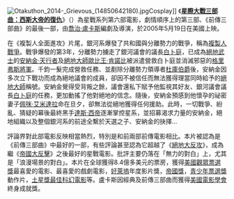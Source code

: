 [[File:Otakuthon_2014-_Grievous_(14850642180).jpg|thumb]]Cosplay]]
《'''[[星際大戰三部曲：西斯大帝的復仇|星際大戰三部曲：西斯大帝的復仇]]'''》（{{lang|en|'''Star Wars Episode III: Revenge of the Sith'''}}）為星戰系列第六部電影，劇情順序上的第三部、《前傳三部曲》的最後一部，由[[喬治·盧卡斯|喬治·盧卡斯]]編劇及導演，於2005年5月19日在美國上映。

在《複製人全面進攻》片尾，銀河系爆發了共和國與分離勢力的戰爭，稱為[[複製人戰爭|複製人戰爭]]。戰爭爆發的第3年，分離勢力擄走了銀河議會的議長[[白卜庭|白卜庭]]，已成為[[絕地武士|絕地武士]]的[[安納金·天行者|安納金·天行者]]及[[絕地大師|絕地大師]][[歐比王·肯諾比|歐比王·肯諾比]]被派遣營救白卜庭並消滅邪惡的[[格里弗斯將軍|格里弗斯將軍]]。千鈞一髮完成營救任務、並剷除分離勢力領導者[[杜庫伯爵|杜庫伯爵]]後，安納金因多次立下戰功而成為絕地議會的成員，卻因不被信任而無法獲得理當同時給予的[[絕地大師|絕地大師]]稱號。安納金覺得受背叛之餘，議會還私下賦予他監視其好友、銀河議會議長[[白卜庭|白卜庭]]的任務，更加動搖了他對絕地的信念。隨後，安納金預感到他懷孕的祕密妻子[[佩咪·艾米達拉|佩咪·艾米達拉]]命在旦夕，卻無法從絕地獲得任何援助。此時，一切戰爭、紛亂、猜疑的幕後最終黑手[[達斯·西帝|達斯·西帝]]逐漸掌控星系，並招募渴求力量的安納金，絕地組織以及整個銀河系的前途全繫於天選之子、安納金的抉擇…

評論界對此部電影反映相當熱烈，特別是和前兩部前傳電影相比。本片被認為是《前傳三部曲》中最好的一部，有些評論甚至認為它超越了《[[絕地大反攻|絕地大反攻]]》，成為繼《[[帝國大反擊|帝國大反擊]]》之後最好的星戰電影。批評主要仍落在「無力的對白」上，尤其是「浪漫場景的對白」。本片在全球獲得8.4億多美元的票房，獲得[[美國觀眾票選獎|美國觀眾票選獎]]最喜愛的電影、最喜愛的戲劇電影，[[好萊塢|好萊塢]]年度影片獎，[[帝國獎|帝國獎]]，[[青少年票選獎|青少年票選獎]]動作片，[[土星獎最佳科幻電影|土星獎最佳科幻電影]]等。盧卡斯因經典及前傳三部曲而獲得[[美國電影學會|美國電影學會]]終身成就獎。